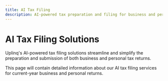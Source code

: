 ```yaml
---
title: AI Tax Filing
description: AI-powered tax preparation and filing for business and personal returns
---
```


# AI Tax Filing Solutions

Uplinq's AI-powered tax filing solutions streamline and simplify the preparation and submission of both business and personal tax returns.

This page will contain detailed information about our AI tax filing services for current-year business and personal returns.